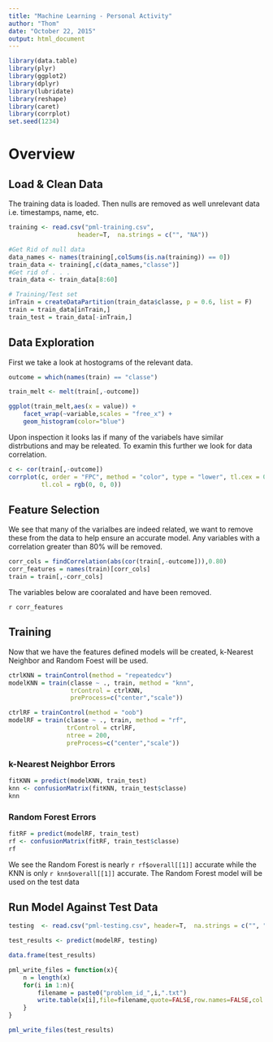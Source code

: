 ```yaml
---
title: "Machine Learning - Personal Activity"
author: "Thom"
date: "October 22, 2015"
output: html_document
---
```

```r
library(data.table)
library(plyr)
library(ggplot2)
library(dplyr)
library(lubridate)
library(reshape)
library(caret)
library(corrplot)
set.seed(1234)
```
# Overview


## Load & Clean Data

The training data is loaded. Then nulls are removed as well unrelevant data i.e. timestamps, name, etc.

```r
training <- read.csv("pml-training.csv", 
                   header=T,  na.strings = c("", "NA"))

#Get Rid of null data
data_names <- names(training[,colSums(is.na(training)) == 0])
train_data <- training[,c(data_names,"classe")]
#Get rid of . . .
train_data <- train_data[8:60]

# Training/Test set
inTrain = createDataPartition(train_data$classe, p = 0.6, list = F)
train = train_data[inTrain,]
train_test = train_data[-inTrain,]

```

## Data Exploration

First we take a look at hostograms of the relevant data.

```r
outcome = which(names(train) == "classe")

train_melt <- melt(train[,-outcome])

ggplot(train_melt,aes(x = value)) + 
    facet_wrap(~variable,scales = "free_x") + 
    geom_histogram(color="blue")
```

Upon inspection it looks las if many of the variabels have similar distrbutions and may be releated. To examin this further we look for data correlation.

```r

c <- cor(train[,-outcome])
corrplot(c, order = "FPC", method = "color", type = "lower", tl.cex = 0.8, 
         tl.col = rgb(0, 0, 0))

```

## Feature Selection
We see that many of the varialbes are indeed related, we want to remove these from the data to help ensure an accurate model. Any variables with a correlation greater than 80% will be removed.

```r

corr_cols = findCorrelation(abs(cor(train[,-outcome])),0.80)
corr_features = names(train)[corr_cols]
train = train[,-corr_cols]

```

The variables below are cooralated and have been removed.

`r corr_features `

## Training
Now that we have the features defined models will be created, k-Nearest Neighbor and Random Foest will be used. 

```r
ctrlKNN = trainControl(method = "repeatedcv")
modelKNN = train(classe ~ ., train, method = "knn", 
                 trControl = ctrlKNN,
                 preProcess=c("center","scale"))

ctrlRF = trainControl(method = "oob")
modelRF = train(classe ~ ., train, method = "rf",
                trControl = ctrlRF,
                ntree = 200,
                preProcess=c("center","scale"))

```

### k-Nearest Neighbor Errors

```r
fitKNN = predict(modelKNN, train_test)
knn <- confusionMatrix(fitKNN, train_test$classe)
knn
```
 
### Random Forest Errors

```r
fitRF = predict(modelRF, train_test)
rf <- confusionMatrix(fitRF, train_test$classe)
rf
```

We see the Random Forest is nearly  `r rf$overall[[1]]` accurate while the KNN is only  `r knn$overall[[1]]` accurate.  The Random Forest model will be used on the test data


## Run Model Against Test Data 

```r
testing  <- read.csv("pml-testing.csv", header=T,  na.strings = c("", "NA"))

test_results <- predict(modelRF, testing)

data.frame(test_results)

```


```r
pml_write_files = function(x){
    n = length(x)
    for(i in 1:n){
        filename = paste0("problem_id_",i,".txt")
        write.table(x[i],file=filename,quote=FALSE,row.names=FALSE,col.names=FALSE)
    }
}

pml_write_files(test_results)
```